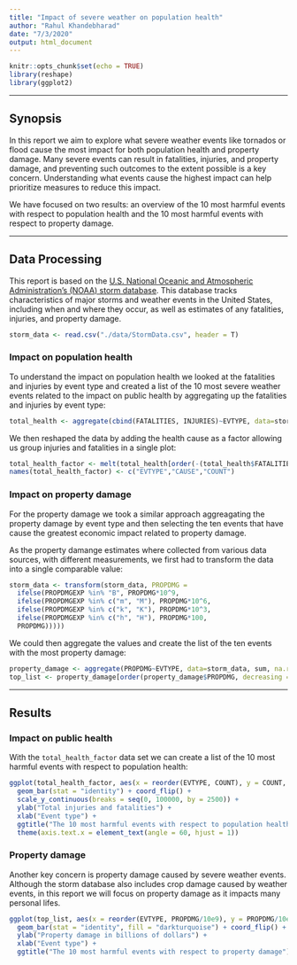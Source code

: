 ---
title: "Impact of severe weather on population health"
author: "Rahul Khandebharad"
date: "7/3/2020"
output: html_document
---

```{r setup, include=FALSE}
knitr::opts_chunk$set(echo = TRUE)
library(reshape)
library(ggplot2)
```

-----

## Synopsis

In this report we aim to explore what severe weather events like tornados or flood cause the most impact for both population health and property damage. Many severe events can result in fatalities, injuries, and property damage, and preventing such outcomes to the extent possible is a key concern. Understanding what events cause the highest impact can help prioritize measures to reduce this impact.

We have focused on two results: an overview of the 10 most harmful events with respect to population health and the 10 most harmful events with respect to property damage.

-----

## Data Processing

This report is based on the [U.S. National Oceanic and Atmospheric Administration's (NOAA) storm database](https://d396qusza40orc.cloudfront.net/repdata%2Fpeer2_doc%2Fpd01016005curr.pdf). This database tracks characteristics of major storms and weather events in the United States, including when and where they occur, as well as estimates of any fatalities, injuries, and property damage.

```{r cache=TRUE}
storm_data <- read.csv("./data/StormData.csv", header = T)
```



### Impact on population health

To understand the impact on population health we looked at the fatalities and injuries by event type and created a list of the 10 most severe weather events related to the impact on public health by aggregating up the fatalities and injuries by event type:

```{r}
total_health <- aggregate(cbind(FATALITIES, INJURIES)~EVTYPE, data=storm_data, sum, na.rm=TRUE)
```

We then reshaped the data by adding the health cause as a factor allowing us group injuries and fatalities in a single plot:  

```{r}
total_health_factor <- melt(total_health[order(-(total_health$FATALITIES + total_health$INJURIES)),][1:10,], id.vars = "EVTYPE")
names(total_health_factor) <- c("EVTYPE","CAUSE","COUNT")
```



### Impact on property damage

For the property damage we took a similar approach aggreagating the property damage by event type and then selecting the ten events that have cause the greatest economic impact related to property damage.

As the property damange estimates where collected from various data sources, with different measurements, we first had to transform the data into a single comparable value:

```{r}
storm_data <- transform(storm_data, PROPDMG = 
  ifelse(PROPDMGEXP %in% "B", PROPDMG*10^9,
  ifelse(PROPDMGEXP %in% c("m", "M"), PROPDMG*10^6,
  ifelse(PROPDMGEXP %in% c("k", "K"), PROPDMG*10^3,
  ifelse(PROPDMGEXP %in% c("h", "H"), PROPDMG*100,
  PROPDMG)))))
```

We could then aggregate the values and create the list of the ten events with the most property damage:

```{r}
property_damage <- aggregate(PROPDMG~EVTYPE, data=storm_data, sum, na.rm = T)
top_list <- property_damage[order(property_damage$PROPDMG, decreasing = T),][1:10,]
```

-----

## Results

### Impact on public health

With the `total_health_factor` data set we can create a list of the 10 most harmful events with respect to population health: 

```{r  fig.width = 12}
ggplot(total_health_factor, aes(x = reorder(EVTYPE, COUNT), y = COUNT, fill = CAUSE)) +  
  geom_bar(stat = "identity") + coord_flip() + 
  scale_y_continuous(breaks = seq(0, 100000, by = 2500)) + 
  ylab("Total injuries and fatalities") + 
  xlab("Event type") + 
  ggtitle("The 10 most harmful events with respect to population health") + 
  theme(axis.text.x = element_text(angle = 60, hjust = 1))
```

### Property damage

Another key concern is property damage caused by severe weather events. Although the storm database also includes crop damage caused by weather events, in this report we will focus on property damage as it impacts many personal lifes.

```{r}
ggplot(top_list, aes(x = reorder(EVTYPE, PROPDMG/10e9), y = PROPDMG/10e9)) + 
  geom_bar(stat = "identity", fill = "darkturquoise") + coord_flip() + 
  ylab("Property damage in billions of dollars") + 
  xlab("Event type") +
  ggtitle("The 10 most harmful events with respect to property damage")
```
